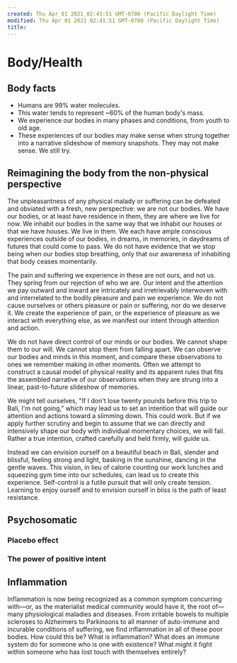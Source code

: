 ```yaml
---
created: Thu Apr 01 2021 02:41:51 GMT-0700 (Pacific Daylight Time)
modified: Thu Apr 01 2021 02:41:51 GMT-0700 (Pacific Daylight Time)
title: 
---
```

# Body/Health

## Body facts
- Humans are 99% water molecules.
- This water tends to represent ~60% of the human body's mass.
- We experience our bodies in many phases and conditions, from youth to old age.
- These experiences of our bodies may make sense when strung together into a narrative slideshow of memory snapshots. They may not make sense. We still try.

## Reimagining the body from the non-physical perspective

The unpleasantness of any physical malady or suffering can be defeated and obviated with a fresh, new perspective: we are not our bodies. We have our bodies, or at least have residence in them, they are where we live for now. We inhabit our bodies in the same way that we inhabit our houses or that we have houses. We live in them. We each have ample conscious experiences outside of our bodies, in dreams, in memories, in daydreams of futures that could come to pass. We do not have evidence that we stop being when our bodies stop breathing, only that our awareness of inhabiting that body ceases momentarily.

The pain and suffering we experience in these are not ours, and not us. They spring from our rejection of who we are. Our intent and the attention we pay outward and inward are intricately and irretrievably interwoven with and interrelated to the bodily pleasure and pain we experience. We do not cause ourselves or others pleasure or pain or suffering, nor do we deserve it. We create the experience of pain, or the experience of pleasure as we interact with everything else, as we manifest our intent through attention and action.

We do not have direct control of our minds or our bodies. We cannot shape them to our will. We cannot stop them from falling apart. We can observe our bodies and minds in this moment, and compare these observations to ones we remember making in other moments. Often we attempt to construct a causal model of physical reality and its apparent rules that fits the assembled narrative of our observations when they are strung into a linear, past-to-future slideshow of memories.

We might tell ourselves, "If I don't lose twenty pounds before this trip to Bali, I'm not going," which may lead us to set an intention that will guide our attention and actions toward a slimming down. This could work. But if we apply further scrutiny and begin to assume that we can directly and intensively shape our body with individual momentary choices, we will fail. Rather a true intention, crafted carefully and held firmly, will guide us.

Instead we can envision ourself on a beautiful beach in Bali, slender and blissful, feeling strong and light, basking in the sunshine, dancing in the gentle waves. This vision, in lieu of calorie counting our work lunches and squeezing gym time into our schedules, can lead us to create this experience. Self-control is a futile pursuit that will only create tension. Learning to enjoy ourself and to envision ourself in bliss is the path of least resistance.

## Psychosomatic
### Placebo effect
### The power of positive intent

## Inflammation
Inflammation is now being recognized as a common symptom concurring with—or, as the materialist medical community would have it, the root of—many physiological maladies and diseases. From irritable bowels to multiple scleroses to Alzheimers to Parkinsons to all manner of auto-immune and incurable conditions of suffering, we find inflammation in all of these poor bodies. How could this be? What is inflammation? What does an immune system do for someone who is one with existence? What
might it fight within someone who has lost touch with themselves entirely?

